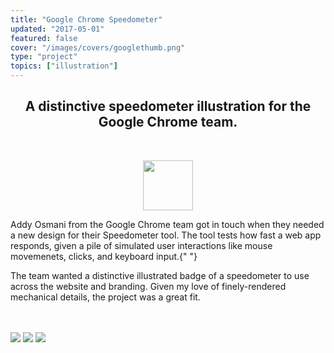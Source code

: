 ```yaml
---
title: "Google Chrome Speedometer"
updated: "2017-05-01"
featured: false
cover: "/images/covers/googlethumb.png"
type: "project"
topics: ["illustration"]
---
```


<BasicImage src="https://res.cloudinary.com/dg3gyk0gu/image/upload/c_scale,w_1800/v1589143454/maggieappleton.com/google-speedometer/Banner.png" />

<Center>

## A distinctive speedometer illustration for the Google Chrome team.

<br />

<img
    width="80px"
    src="https://res.cloudinary.com/dg3gyk0gu/image/upload/c_scale,w_80/v1589143431/maggieappleton.com/google-speedometer/8PkUL_g8f1DeQAAAAASUVORK5CYII.png"
/>

</Center>

<TwoColumn>

<p>
    Addy Osmani from the Google Chrome team got in touch when they needed a new
    design for their Speedometer tool. The tool tests how fast a web app
    responds, given a pile of simulated user interactions like mouse movemenets,
    clicks, and keyboard input.{" "}
</p>

<p>
    The team wanted a distinctive illustrated badge of a speedometer to use
    across the website and branding. Given my love of finely-rendered mechanical
    details, the project was a great fit.
</p>

</TwoColumn>

<br />
<br />

<FullWidthBackground bgcolour="linear-gradient(#1F4463, #0C2641)">

<div style={{ display: 'grid', gridColumnTemplate: '1fr'}}>

<img src="https://res.cloudinary.com/dg3gyk0gu/image/upload/c_scale,w_500/v1589143455/maggieappleton.com/google-speedometer/Final-Dark-Export.png" />

<img src="https://res.cloudinary.com/dg3gyk0gu/image/upload/c_scale,w_550/v1589143453/maggieappleton.com/google-speedometer/Alt1_Isolated.png" />

<img src="https://res.cloudinary.com/dg3gyk0gu/image/upload/c_scale,w_550/v1589143456/maggieappleton.com/google-speedometer/Alt2_Isolated.png" />

</div>

</FullWidthBackground>
